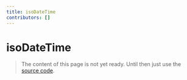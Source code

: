 ```yaml
---
title: isoDateTime
contributors: []
---
```


# isoDateTime

> The content of this page is not yet ready. Until then just use the [source code](https://github.com/fabian-hiller/valibot/blob/main/library/src/validations/isoDateTime/isoDateTime.ts).
